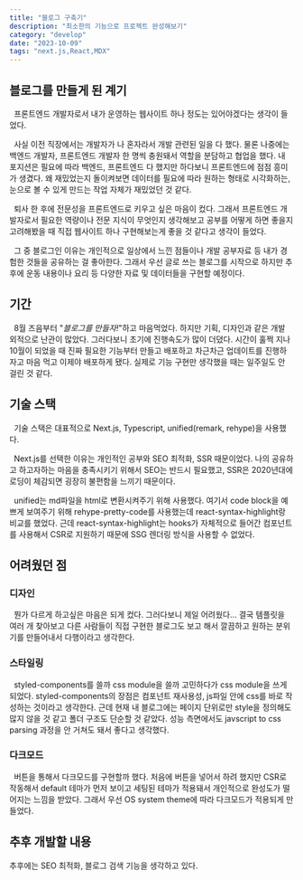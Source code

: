 ```yaml
---
title: "블로그 구축기"
description: "최소한의 기능으로 프로젝트 완성해보기"
category: "develop"
date: "2023-10-09"
tags: "next.js,React,MDX"
---
```



## 블로그를 만들게 된 계기
&nbsp;
프론트엔드 개발자로서 내가 운영하는 웹사이트 하나 정도는 있어야겠다는 생각이 들었다.

&nbsp;
사실 이전 직장에서는 개발자가 나 혼자라서 개발 관련된 일을 다 했다.
물론 나중에는 백엔드 개발자, 프론트엔드 개발자 한 명씩 충원돼서 역할을 분담하고 협업을 했다.
내 포지션은 필요에 따라 백엔드, 프론트엔드 다 했지만 하다보니 프론트엔드에 점점 흥미가 생겼다.
왜 재밌었는지 돌이켜보면 데이터를 필요에 따라 원하는 형태로 시각화하는, 눈으로 볼 수 있게 만드는 작업 자체가 재밌었던 것 같다.

&nbsp;
퇴사 한 후에 전문성을 프론트엔드로 키우고 싶은 마음이 컸다.
그래서 프론트엔드 개발자로서 필요한 역량이나 전문 지식이 무엇인지 생각해보고 공부를 어떻게 하면 좋을지 고려해봤을 때
직접 웹사이트 하나 구현해보는게 좋을 것 같다고 생각이 들었다.

&nbsp;
그 중 블로그인 이유는 개인적으로 일상에서 느낀 점들이나 개발 공부자료 등 내가 경험한 것들을 공유하는 걸 좋아한다.
그래서 우선 글로 쓰는 블로그를 시작으로 하지만 추후에 운동 내용이나 요리 등 다양한 자료 및 데이터들을 구현할 예정이다.


## 기간
&nbsp;
8월 즈음부터 "_블로그를 만들자!_"하고 마음먹었다. 하지만 기획, 디자인과 같은 개발 외적으로 난관이 많았다.
그러다보니 초기에 진행속도가 많이 더뎠다. 시간이 훌쩍 지나 10월이 되었을 때 진짜 필요한 기능부터 만들고 배포하고 차근차근 업데이트를 진행하자고 마음 먹고
이제야 배포하게 됐다. 실제로 기능 구현만 생각했을 때는 일주일도 안 걸린 것 같다.

## 기술 스택
&nbsp;
기술 스택은 대표적으로 Next.js, Typescript, unified(remark, rehype)을 사용했다.

&nbsp;
Next.js를 선택한 이유는 개인적인 공부와 SEO 최적화, SSR 때문이었다.
나의 공유하고 하고자하는 마음을 충족시키기 위해서 SEO는 반드시 필요했고, SSR은 2020년대에 로딩이 체감되면 굉장히 불편함을 느끼기 때문이다.

&nbsp;
unified는 md파일을 html로 변환시켜주기 위해 사용했다.
여기서 code block을 예쁘게 보여주기 위해 rehype-pretty-code를 사용했는데 react-syntax-highlight랑 비교를 했었다.
근데 react-syntax-highlight는 hooks가 자체적으로 들어간 컴포넌트를 사용해서 CSR로 지원하기 때문에 SSG 렌더링 방식을 사용할 수 없었다.

## 어려웠던 점
### 디자인

&nbsp;
뭔가 다르게 하고싶은 마음은 되게 컸다. 그러다보니 제일 어려웠다...
결국 템플릿을 여러 개 찾아보고 다른 사람들이 직접 구현한 블로그도 보고 해서 깔끔하고 원하는 분위기를 만들어내서 다행이라고 생각한다.


### 스타일링

&nbsp;
styled-components를 쓸까 css module을 쓸까 고민하다가 css module을 쓰게 되었다.
styled-components의 장점은 컴포넌트 재사용성, js파일 안에 css를 바로 작성하는 것이라고 생각한다.
근데 현재 내 블로그에는 페이지 단위로만 style을 정의해도 많지 않을 것 같고 폴더 구조도 단순할 것 같았다.
성능 측면에서도 javscript to css parsing 과정을 안 거쳐도 돼서 좋다고 생각했다.

### 다크모드

&nbsp;
버튼을 통해서 다크모드를 구현할까 했다.
처음에 버튼을 넣어서 하려 했지만 CSR로 작동해서 default 테마가 먼저 보이고 세팅된 테마가 적용돼서 개인적으로 완성도가 떨어지는 느낌을 받았다.
그래서 우선 OS system theme에 따라 다크모드가 적용되게 만들었다.

## 추후 개발할 내용
추후에는 SEO 최적화, 블로그 검색 기능을 생각하고 있다.